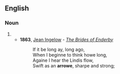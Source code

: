 ==English==

===Noun===
{{en-noun}}

# {{obsolete spelling of|arrow}}
#* '''1863''', [[w:Jean Ingelow|Jean Ingelow]] - ''[[s:The Brides of Enderby|The Brides of Enderby]]''
#*: If it be long ay, long ago,
#*: When I beginne to think howe long,
#*: Againe I hear the Lindis flow,
#*: Swift as an '''arrowe''', sharpe and strong;